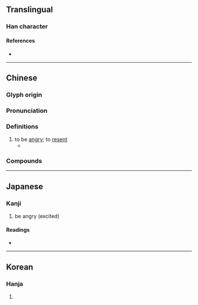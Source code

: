 {{also|愠}}
{{character info/new}}
==Translingual==

===Han character===
{{Han char|rn=61|rad=心|as=10|sn=13|four=96017|canj=PWOT|ids=⿰忄𥁕}}

====References====
* {{Han ref|kx=0398.110|dkj=11059|dj=0734.010|hdz=42337.030|uh=614D|ud=24909|bh=B759|bd=46937}}

----

==Chinese==
{{zh-forms|s=愠}}

===Glyph origin===
{{Han etym}}

===Pronunciation===
{{zh-pron
|m=yùn
|c=wan3
|mn=qz,tw,xm,zz:ùn
|mc=y
|oc=y
|cat=v
}}

===Definitions===
{{zh-hanzi}}

# to be [[angry]]; to [[resent]]
#* {{zh-x|人 不知 而 不 慍 ，不亦 君子 乎 ？|Is he not a man of complete virtue, who feels no '''discomposure''' though man may take note of him?|ref=Analects}}

===Compounds===
{{zh-der|慍懟|慍容|慍色|慍羝|慍恚|慍怒|解慍}}

----

==Japanese==

===Kanji===
{{ja-kanji|grade=|rs=心10}}

# be angry (excited)

====Readings====
* {{ja-readings
|goon=うん
|kanon=うん
|kanyoon=おん<をん
|kun=いか-り, いか-る, うら-む}}

----

==Korean==

===Hanja===
{{ko-hanja|hangeul=온|eumhun=|rv=on|mr=on|y=on}}

# {{defn|lang=ko|sort=心10}}